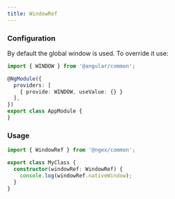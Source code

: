 ```yaml
---
title: WindowRef
---
```


### Configuration

By default the global window is used. To override it use:

```ts
import { WINDOW } from '@angular/common';

@NgModule({
  providers: [
    { provide: WINDOW, useValue: {} }
  ],
})
export class AppModule {
}
```

### Usage

```ts
import { WindowRef } from '@ngex/common';

export class MyClass {
  constructor(windowRef: WindowRef) {
    console.log(windowRef.nativeWindow);
  }
}
```
